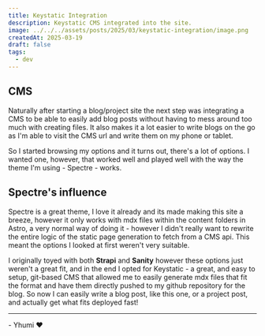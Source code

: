 ```yaml
---
title: Keystatic Integration
description: Keystatic CMS integrated into the site.
image: ../../../assets/posts/2025/03/keystatic-integration/image.png
createdAt: 2025-03-19
draft: false
tags:
  - dev
---
```

## CMS

Naturally after starting a blog/project site the next step was integrating a CMS to be able to easily add blog posts without having to mess around too much with creating files. It also makes it a lot easier to write blogs on the go as I'm able to visit the CMS url and write them on my phone or tablet.

So I started browsing my options and it turns out, there's a lot of options. I wanted one, however, that worked well and played well with the way the theme I'm using - Spectre - works.

## Spectre's influence

Spectre is a great theme, I love it already and its made making this site a breeze, however it only works with mdx files within the content folders in Astro, a very normal way of doing it - however I didn't really want to rewrite the entire logic of the static page generation to fetch from a CMS api. This meant the options I looked at first weren't very suitable.

I originally toyed with both **Strapi** and **Sanity** however these options just weren't a great fit, and in the end I opted for Keystatic - a great, and easy to setup, git-based CMS that allowed me to easily generate mdx files that fit the format and have them directly pushed to my github repository for the blog. So now I can easily write a blog post, like this one, or a project post, and actually get what fits deployed fast!

---

\- Yhumi ♥
